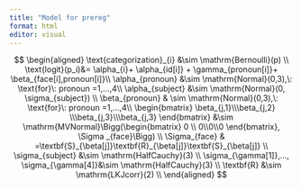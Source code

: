 ```yaml
---
title: "Model for prereg"
format: html
editor: visual
---
```


$$
\begin{aligned}
\text{categorization}_{i} &\sim \mathrm{Bernoulli}(p) \\
\text{logit}(p_i)&= \alpha_{i}+ \alpha_{id[i]} + \gamma_{pronoun[i]}+ \beta_{face[i],pronoun[i]}\\
\alpha_{pronoun} &\sim \mathrm{Normal}(0,3),\: \text{for}\: pronoun =1,...,4\\
\alpha_{subject} &\sim \mathrm{Normal}(0, \sigma_{subject}) \\
\beta_{pronoun} & \sim \mathrm{Normal}(0,3),\: \text{for}\: pronoun =1,...,4\\
\begin{bmatrix}
\beta_{j,1}\\\beta_{j,2} \\\beta_{j,3}\\\beta_{j,3}
\end{bmatrix}
&\sim \mathrm{MVNormal}\Bigg(\begin{bmatrix} 0 \\ 0\\0\\0 \end{bmatrix}, \Sigma _{face}\Bigg) \\
\Sigma_{face} & =\textbf{S}_{\beta[j]}\textbf{R}_{\beta[j]}\textbf{S}_{\beta[j]}  \\
\sigma_{subject} &\sim \mathrm{HalfCauchy}(3) \\
\sigma_{\gamma[1]},...,  \sigma_{\gamma[4]}&\sim \mathrm{HalfCauchy}(3) \\
\textbf{R} &\sim \mathrm{LKJcorr}(2) \\
\end{aligned}
$$
